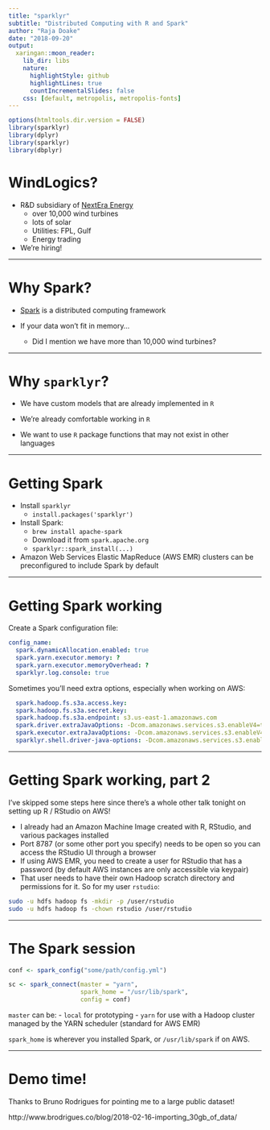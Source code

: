 ```yaml
---
title: "sparklyr"
subtitle: "Distributed Computing with R and Spark"
author: "Raja Doake"
date: "2018-09-20"
output:
  xaringan::moon_reader:
    lib_dir: libs
    nature:
      highlightStyle: github
      highlightLines: true
      countIncrementalSlides: false
    css: [default, metropolis, metropolis-fonts]
---
```


```r
options(htmltools.dir.version = FALSE)
library(sparklyr)
library(dplyr)
library(sparklyr)
library(dbplyr)
```

# WindLogics?

- R&D subsidiary of [NextEra Energy](http://nexteraenergy.com/)
    - over 10,000 wind turbines
    - lots of solar
    - Utilities: FPL, Gulf
    - Energy trading
    
- We're hiring! 

---

# Why Spark?

- [Spark](https://spark.apache.org/) is a distributed computing framework

- If your data won't fit in memory...
    - Did I mention we have more than 10,000 wind turbines?

---

# Why `sparklyr`?

- We have custom models that are already implemented in `R`

- We're already comfortable working in `R` 

- We want to use `R` package functions that may not exist in other languages

---

# Getting Spark

- Install `sparklyr`
    - `install.packages('sparklyr')`

- Install Spark:
    - `brew install apache-spark`
    - Download it from `spark.apache.org`
    - `sparklyr::spark_install(...)`

- Amazon Web Services Elastic MapReduce (AWS EMR) clusters can be preconfigured to include Spark by default

---

# Getting Spark working

Create a Spark configuration file:

```yaml
config_name:
  spark.dynamicAllocation.enabled: true
  spark.yarn.executor.memory: ?
  spark.yarn.executor.memoryOverhead: ?
  sparklyr.log.console: true
```

Sometimes you'll need extra options, especially when working on AWS:

```yaml
  spark.hadoop.fs.s3a.access.key:                           
  spark.hadoop.fs.s3a.secret.key: 
  spark.hadoop.fs.s3a.endpoint: s3.us-east-1.amazonaws.com
  spark.driver.extraJavaOptions: -Dcom.amazonaws.services.s3.enableV4=true
  spark.executor.extraJavaOptions: -Dcom.amazonaws.services.s3.enableV4=true
  sparklyr.shell.driver-java-options: -Dcom.amazonaws.services.s3.enableV4=true
```
---

# Getting Spark working, part 2

I've skipped some steps here since there's a whole other talk tonight on setting up R / RStudio on AWS! 

- I already had an Amazon Machine Image created with R, RStudio, and various packages installed
- Port 8787 (or some other port you specify) needs to be open so you can access the RStudio UI through a browser
- If using AWS EMR, you need to create a user for RStudio that has a password (by default AWS instances are only accessible via keypair)
- That user needs to have their own Hadoop scratch directory and permissions for it. So for my user `rstudio`:

```bash
sudo -u hdfs hadoop fs -mkdir -p /user/rstudio
sudo -u hdfs hadoop fs -chown rstudio /user/rstudio
```
---

# The Spark session

```r
conf <- spark_config("some/path/config.yml")

sc <- spark_connect(master = "yarn",
                    spark_home = "/usr/lib/spark",
                    config = conf)

```

`master` can be: 
  - `local` for prototyping
  - `yarn` for use with a Hadoop cluster managed by the YARN scheduler (standard for AWS EMR)

`spark_home` is wherever you installed Spark, or `/usr/lib/spark` if on AWS. 

---

# Demo time!

Thanks to Bruno Rodrigues for pointing me to a large public dataset!

http://www.brodrigues.co/blog/2018-02-16-importing_30gb_of_data/
